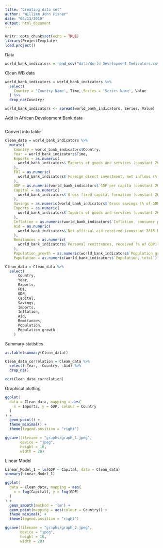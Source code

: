 ```yaml
---
title: "Creating data set"
author: "William John Fisher"
date: "04/11/2019"
output: html_document
---
```


```r
knitr::opts_chunk$set(echo = TRUE)
library(ProjectTemplate)
load.project()
```

Data
```r
world_bank_indicators = read_csv("data/World Development Indicators.csv")
```

Clean WB data
```r
world_bank_indicators = world_bank_indicators %>% 
  select(
    Country = 'Country Name', Time, Series = 'Series Name', Value
  ) %>% 
  drop_na(Country)

world_bank_indicators <- spread(world_bank_indicators, Series, Value)
```

Add in African Development Bank data
```r

```

Convert into table
```r
Clean_data = world_bank_indicators %>%
  mutate(
    Country = world_bank_indicators$Country,
    Year = world_bank_indicators$Time,
    Exports = as.numeric(
      world_bank_indicators$`Exports of goods and services (constant 2010 US$)`
    ),
    FDI = as.numeric(
      world_bank_indicators$`Foreign direct investment, net inflows (% of GDP)`
    ),
    GDP = as.numeric(world_bank_indicators$`GDP per capita (constant 2010 US$)`),
    Capital = as.numeric(
      world_bank_indicators$`Gross fixed capital formation (constant 2010 US$)`
    ),
    Savings = as.numeric(world_bank_indicators$`Gross savings (% of GDP)`),
    Imports = as.numeric(
      world_bank_indicators$`Imports of goods and services (constant 2010 US$)`
    ),
    Inflation = as.numeric(world_bank_indicators$`Inflation, consumer prices (annual %)`),
    Aid = as.numeric(
      world_bank_indicators$`Net official aid received (constant 2015 US$)`
    ),
    Remitances = as.numeric(
      world_bank_indicators$`Personal remittances, received (% of GDP)`
    ),
    Population_growth = as.numeric(world_bank_indicators$`Population growth (annual %)`),
    Population = as.numeric(world_bank_indicators$`Population, total`))

Clean_data = Clean_data %>% 
  select(
      Country,
      Year,
      Exports,
      FDI,
      GDP,
      Capital,
      Savings,
      Imports,
      Inflation,
      Aid,
      Remitances,
      Population,
      Population_growth
    )
```

Summary statistics
```r
as.table(summary(Clean_data))

Clean_data_correlation = Clean_data %>%  
  select(-Year, -Country, -Aid) %>% 
  drop_na()

cor(Clean_data_correlation)
```


Graphical plotting
```r
ggplot(
  data = Clean_data, mapping = aes(
    x = Imports, y = GDP, colour = Country
  )
) +
  geom_point() +
  theme_minimal() +
  theme(legend.position = "right")

ggsave(filename = "graphs/graph_1.jpeg", 
       device = "jpeg", 
       height = 10, 
       width = 20)
```

Linear Model
```r
Linear_Model_1 = lm(GDP ~ Capital, data = Clean_data)
summary(Linear_Model_1)

ggplot(
  data = Clean_data, mapping = aes(
    x = log(Capital), y = log(GDP)
  )
) +
  geom_smooth(method = 'lm') +
  geom_point(mapping = aes(colour = Country)) +
  theme_minimal() +
  theme(legend.position = "right")

ggsave(filename = "graphs/graph_2.jpeg", 
       device = "jpeg", 
       height = 10, 
       width = 20)
```


